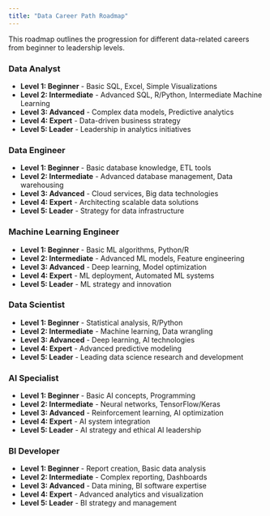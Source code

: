 ```yaml
---
title: "Data Career Path Roadmap"
---
```



This roadmap outlines the progression for different data-related careers from beginner to leadership levels.

### Data Analyst
- **Level 1: Beginner** - Basic SQL, Excel, Simple Visualizations
- **Level 2: Intermediate** - Advanced SQL, R/Python, Intermediate Machine Learning
- **Level 3: Advanced** - Complex data models, Predictive analytics
- **Level 4: Expert** - Data-driven business strategy
- **Level 5: Leader** - Leadership in analytics initiatives

### Data Engineer
- **Level 1: Beginner** - Basic database knowledge, ETL tools
- **Level 2: Intermediate** - Advanced database management, Data warehousing
- **Level 3: Advanced** - Cloud services, Big data technologies
- **Level 4: Expert** - Architecting scalable data solutions
- **Level 5: Leader** - Strategy for data infrastructure

### Machine Learning Engineer
- **Level 1: Beginner** - Basic ML algorithms, Python/R
- **Level 2: Intermediate** - Advanced ML models, Feature engineering
- **Level 3: Advanced** - Deep learning, Model optimization
- **Level 4: Expert** - ML deployment, Automated ML systems
- **Level 5: Leader** - ML strategy and innovation

### Data Scientist
- **Level 1: Beginner** - Statistical analysis, R/Python
- **Level 2: Intermediate** - Machine learning, Data wrangling
- **Level 3: Advanced** - Deep learning, AI technologies
- **Level 4: Expert** - Advanced predictive modeling
- **Level 5: Leader** - Leading data science research and development

### AI Specialist
- **Level 1: Beginner** - Basic AI concepts, Programming
- **Level 2: Intermediate** - Neural networks, TensorFlow/Keras
- **Level 3: Advanced** - Reinforcement learning, AI optimization
- **Level 4: Expert** - AI system integration
- **Level 5: Leader** - AI strategy and ethical AI leadership

### BI Developer
- **Level 1: Beginner** - Report creation, Basic data analysis
- **Level 2: Intermediate** - Complex reporting, Dashboards
- **Level 3: Advanced** - Data mining, BI software expertise
- **Level 4: Expert** - Advanced analytics and visualization
- **Level 5: Leader** - BI strategy and management
